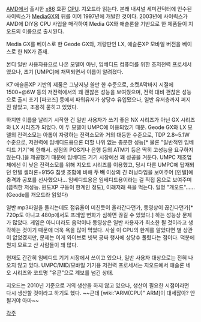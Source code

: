 [[AMD]]에서 출시한 [[x86]] 호환 [[CPU]]. 지오드라 읽는다.
본래 내셔널 세미컨덕터에 인수된 사이릭스가 [[MediaGX]]의 뒤를 이어 1997년에 개발한 것이다. 2003년에 사이릭스가 AMD에 DIY용 CPU 사업을 매각하여 Media GX와 애슬론을 기반으로 한 제품들이 지오드의 이름으로 출시된다.

Media GX를 베이스로 한 Geode GX와, 개량판인 LX, 애슬론XP 모바일 버전을 베이스로 한 NX가 존재.

본디 일반 사용자용으로 나온 모델이 아닌, 임베디드 컴퓨터를 위한 초저전력 프로세서였으나, 초기 [UMPC]에 채택되면서 이름이 알려졌다.

K7 애슬론XP 기반의 제품은 그냥저냥 쓸만 한 수준으로, 소켓A막바지 시절에 1500+@6W 등의 저전력에서의 꽤 괜찮은 성능을 보여줬으며, 전력 대비 괜찮은 성능으로 출시 초기 [파코즈] 등에서 파워유저가 상당수 유입됐으나, 일반 유저층까지 퍼지진 않았고, 조용히 묻히고 있었다.

하지만 이름을 날리기 시작한 건 일반 사용자가 쓰기 좋은 NX 시리즈가 아닌 GX 시리즈와 LX 시리즈가 되었다. 이 두 모델이 UMPC에 이용되었기 때문. Geode GX와 LX 모델의 전력소모는 아톰이 자랑하는 전력소모와 거의 대등한 수준으로, TDP 2.8~5.1W 수준으로, 저전력에 임베디드용으론 더할 나위 없는 충분한 성능[* 물론 "일반적인 임베디드 기기"에 한해서. 상점의 POS기나 은행 등의 ATM기 등은 딱히 고성능을 요구하지 않는다.]을 제공했기 때문에 임베디드 기기 시장에선 꽤 성공을 거둔다.
UMPC 제조업체에선 이 낮은 전력소모를 위해 지오드 시리즈를 이용했고, 당시 다른 UMPC에 탑재되던 인텔 셀러론+915G 칩셋 조합에 비해 '''두 배''' 이상의 긴 러닝타임을 보여주어 [인텔]에 충격과 공포를 선사했으나... 임베디드용은 임베디드용이라는 걸 직접 몸으로 보여주며(끔찍한 저성능. 윈도XP 구동이 한계인 정도), 이래저래 욕을 먹는다. 일명 "개오드"...... (Geode를 개오드라 읽었다)

일반 mp3파일을 돌리는데도 점유율이 미친듯이 올라간다던가, 동영상이 끊긴다던가[* 720p도 아니고 480p에서도 프레임 변화가 심하면 끊길 수 있었다.] 하는 성능상 문제가 많았다. 게임은 아니더라도 음악이나 동영상은 일반 사용자가 최소한 될 것이라고 생각하는 것이기 때문에 더욱 욕을 많이 먹었다. 사실 이 CPU의 한계를 알았다면 별 상관이 없었겠지만, 문제는 이게 와이브로 넷북 공짜 행사에 상당수 풀렸다는 점이다. 덕분에 뭔지 모르고 산 사람들이 꽤 많다.

현재도 간간히 임베디드 기기 시장에서 쓰이고 있으나, 일반 사용자 대상으로는 전혀 나오지 않고 있다. UMPC/MID/모바일 기기용 저전력 프로세서는 지오드에서 애슬론 네오 시리즈와 코드명 "유콘"으로 계보를 넘긴 상태.

지오드는 2010년 기준으로 거의 생산을 하지 않고 있으나, 생산이 필요한 시점이라면 다시 생산할 것이라고 하기도 했다. ~~근데 [wiki:"ARM(CPU)" ARM]이 대세잖아? 안될거야 아마~~

[[각주]]
